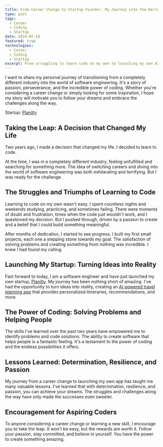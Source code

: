 ```yaml
---
title: From Career Change to Startup Founder. My Journey into the World of Coding
type: post
tags:
  - Career
  - Coding
  - Startup
date: 2024-05-18
featured: true
technologies:
  - Career
  - Coding
  - Startup
excerpt: From struggling to learn code on my own to launching my own AI-powered startup, here's my journey into the world of software engineering.
---
```


I want to share my personal journey of transitioning from a completely different industry into the world of software engineering. It's a story of passion, perseverance, and the incredible power of coding. Whether you're considering a career change or simply looking for some inspiration, I hope my story will motivate you to follow your dreams and embrace the challenges along the way.

Startup: [Planitly](https://planitly.com/)

## Taking the Leap: A Decision that Changed My Life

Two years ago, I made a decision that changed my life. I decided to learn to code.

At the time, I was in a completely different industry, feeling unfulfilled and searching for something more. The idea of switching careers and diving into the world of software engineering was both exhilarating and terrifying. But I was ready for the challenge.

## The Struggles and Triumphs of Learning to Code

Learning to code on my own wasn't easy. I spent countless nights and weekends studying, practicing, and sometimes failing. There were moments of doubt and frustration, times when the code just wouldn't work, and I questioned my decision. But I pushed through, driven by a passion to create and a belief that I could build something meaningful.

After months of dedication, I started to see progress. I built my first small projects, each one a stepping stone towards my goal. The satisfaction of solving problems and creating something from nothing was incredible. I knew I had found my calling.

## Launching My Startup: Turning Ideas into Reality

Fast forward to today, I am a software engineer and have just launched my own startup, [Planitly](https://planitly.com/). My journey has been nothing short of amazing. I've had the opportunity to turn ideas into reality, creating an [AI-powered travel planning app](https://planitly.com/) that provides personalized itineraries, recommendations, and more.

## The Power of Coding: Solving Problems and Helping People

The skills I've learned over the past two years have empowered me to identify problems and code solutions. The ability to create software that helps people is a fantastic feeling. It's a testament to the power of coding and the endless possibilities it offers.

## Lessons Learned: Determination, Resilience, and Passion

My journey from a career change to launching my own app has taught me many valuable lessons. I've learned that with determination, resilience, and passion, you can achieve your dreams. The struggles and challenges along the way have only made the successes even sweeter.

## Encouragement for Aspiring Coders

To anyone considering a career change or learning a new skill, I encourage you to take the leap. It won't be easy, but the rewards are worth it. Follow your passion, stay committed, and believe in yourself. You have the power to create something amazing.
